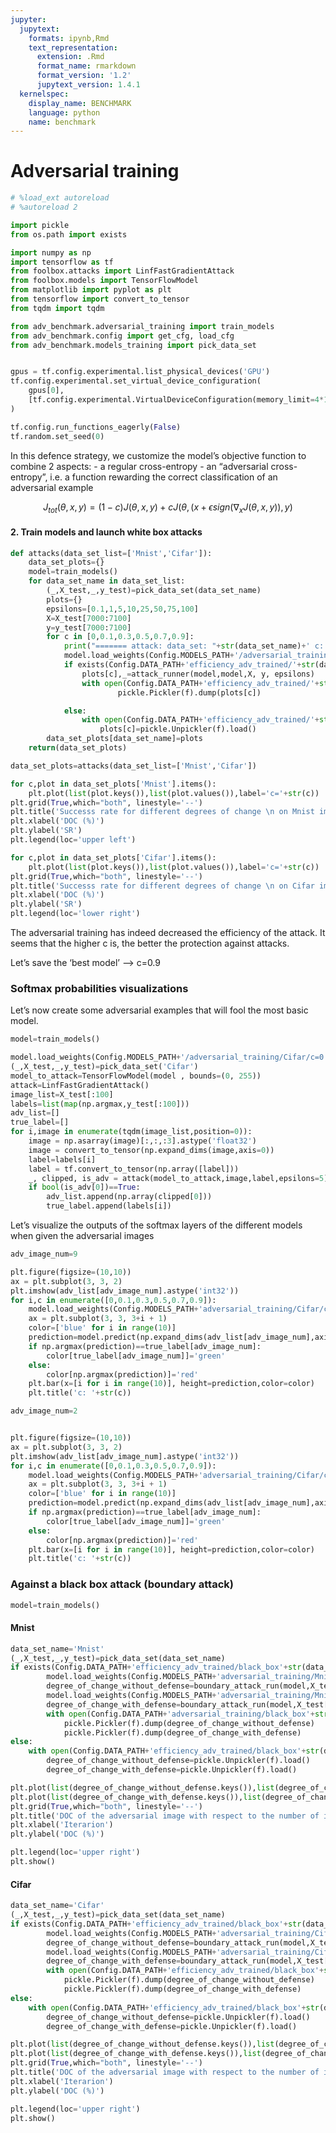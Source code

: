 ```yaml
---
jupyter:
  jupytext:
    formats: ipynb,Rmd
    text_representation:
      extension: .Rmd
      format_name: rmarkdown
      format_version: '1.2'
      jupytext_version: 1.4.1
  kernelspec:
    display_name: BENCHMARK
    language: python
    name: benchmark
---
```


#  Adversarial training


```python
# %load_ext autoreload
# %autoreload 2
```

```python
import pickle
from os.path import exists

import numpy as np
import tensorflow as tf
from foolbox.attacks import LinfFastGradientAttack
from foolbox.models import TensorFlowModel
from matplotlib import pyplot as plt
from tensorflow import convert_to_tensor
from tqdm import tqdm

from adv_benchmark.adversarial_training import train_models
from adv_benchmark.config import get_cfg, load_cfg
from adv_benchmark.models_training import pick_data_set


gpus = tf.config.experimental.list_physical_devices('GPU')
tf.config.experimental.set_virtual_device_configuration(
    gpus[0],
    [tf.config.experimental.VirtualDeviceConfiguration(memory_limit=4*1024)]
)

tf.config.run_functions_eagerly(False)
tf.random.set_seed(0)
```

In this defence strategy, we customize the model's objective function to combine 2 aspects:
 - a regular cross-entropy
 - an "adversarial cross-entropy", i.e. a function rewarding the correct classification of an adversarial example


$$J_{tot}(\theta,x,y)=(1-c)J(\theta,x,y)+cJ(\theta,(x+{\epsilon}sign(\nabla_{x}J(\theta,x,y)),y)$$


#### 2. Train models and launch white box attacks

```python
def attacks(data_set_list=['Mnist','Cifar']):
    data_set_plots={}
    model=train_models()
    for data_set_name in data_set_list:
        (_,X_test,_,y_test)=pick_data_set(data_set_name)        
        plots={}
        epsilons=[0.1,1,5,10,25,50,75,100]
        X=X_test[7000:7100]
        y=y_test[7000:7100]
        for c in [0,0.1,0.3,0.5,0.7,0.9]:
            print("======= attack: data_set: "+str(data_set_name)+' c:'+str(c)+'======')
            model.load_weights(Config.MODELS_PATH+'/adversarial_training/'+str(data_set_name)+'/c='+str(c)+'.h5')
            if exists(Config.DATA_PATH+'efficiency_adv_trained/'+str(data_set_name)+'/c='+str(c))==False:
                plots[c],_=attack_runner(model,model,X, y, epsilons)
                with open(Config.DATA_PATH+'efficiency_adv_trained/'+str(data_set_name)+'/c='+str(c), 'wb') as f:
                        pickle.Pickler(f).dump(plots[c])

            else:
                with open(Config.DATA_PATH+'efficiency_adv_trained/'+str(data_set_name)+'/c='+str(c), 'rb') as f:
                    plots[c]=pickle.Unpickler(f).load()
        data_set_plots[data_set_name]=plots
    return(data_set_plots)


```

```python
data_set_plots=attacks(data_set_list=['Mnist','Cifar'])
```

```python
for c,plot in data_set_plots['Mnist'].items():
    plt.plot(list(plot.keys()),list(plot.values()),label='c='+str(c))
plt.grid(True,which="both", linestyle='--')
plt.title('Successs rate for different degrees of change \n on Mnist images',fontsize=11)
plt.xlabel('DOC (%)')
plt.ylabel('SR')
plt.legend(loc='upper left')
```

```python
for c,plot in data_set_plots['Cifar'].items():
    plt.plot(list(plot.keys()),list(plot.values()),label='c='+str(c))
plt.grid(True,which="both", linestyle='--')
plt.title('Successs rate for different degrees of change \n on Cifar images',fontsize=11)
plt.xlabel('DOC (%)')
plt.ylabel('SR')
plt.legend(loc='lower right')
```

The adversarial training has indeed decreased the efficiency of the attack. It seems that the higher c is, the better the protection against attacks.

Let's save the 'best model' --> c=0.9


### Softmax probabilities visualizations


Let's now create some adversarial examples that will fool the most basic model.

```python
model=train_models()
```

```python
model.load_weights(Config.MODELS_PATH+'/adversarial_training/Cifar/c=0.h5')
(_,X_test,_,y_test)=pick_data_set('Cifar')
model_to_attack=TensorFlowModel(model , bounds=(0, 255))
attack=LinfFastGradientAttack()
image_list=X_test[:100]
labels=list(map(np.argmax,y_test[:100]))
adv_list=[]
true_label=[]
for i,image in enumerate(tqdm(image_list,position=0)):
    image = np.asarray(image)[:,:,:3].astype('float32')
    image = convert_to_tensor(np.expand_dims(image,axis=0))
    label=labels[i]
    label = tf.convert_to_tensor(np.array([label]))
    _, clipped, is_adv = attack(model_to_attack,image,label,epsilons=5)
    if bool(is_adv[0])==True:
        adv_list.append(np.array(clipped[0]))
        true_label.append(labels[i])

```

Let's visualize the outputs of the softmax layers of the different models when given the adversarial images

```python
adv_image_num=9

plt.figure(figsize=(10,10))
ax = plt.subplot(3, 3, 2)
plt.imshow(adv_list[adv_image_num].astype('int32'))
for i,c in enumerate([0,0.1,0.3,0.5,0.7,0.9]): 
    model.load_weights(Config.MODELS_PATH+'adversarial_training/Cifar/c='+str(c)+'.h5')
    ax = plt.subplot(3, 3, 3+i + 1)
    color=['blue' for i in range(10)]
    prediction=model.predict(np.expand_dims(adv_list[adv_image_num],axis=0))[0]
    if np.argmax(prediction)==true_label[adv_image_num]:
        color[true_label[adv_image_num]]='green'
    else:
        color[np.argmax(prediction)]='red'
    plt.bar(x=[i for i in range(10)], height=prediction,color=color)
    plt.title('c: '+str(c))

```

```python
adv_image_num=2


plt.figure(figsize=(10,10))
ax = plt.subplot(3, 3, 2)
plt.imshow(adv_list[adv_image_num].astype('int32'))
for i,c in enumerate([0,0.1,0.3,0.5,0.7,0.9]):
    model.load_weights(Config.MODELS_PATH+'adversarial_training/Cifar/c='+str(c)+'.h5')
    ax = plt.subplot(3, 3, 3+i + 1)
    color=['blue' for i in range(10)]
    prediction=model.predict(np.expand_dims(adv_list[adv_image_num],axis=0))[0]
    if np.argmax(prediction)==true_label[adv_image_num]:
        color[true_label[adv_image_num]]='green'
    else:
        color[np.argmax(prediction)]='red'
    plt.bar(x=[i for i in range(10)], height=prediction,color=color)
    plt.title('c: '+str(c))
```

### Against a black box attack (boundary attack)

```python
model=train_models()
```

#### Mnist

```python
data_set_name='Mnist'
(_,X_test,_,y_test)=pick_data_set(data_set_name)        
if exists(Config.DATA_PATH+'efficiency_adv_trained/black_box'+str(data_set_name))==False:
        model.load_weights(Config.MODELS_PATH+'adversarial_training/Mnist/c=0.h5')
        degree_of_change_without_defense=boundary_attack_run(model,X_test[1])
        model.load_weights(Config.MODELS_PATH+'adversarial_training/Mnist/c=0.9.h5')
        degree_of_change_with_defense=boundary_attack_run(model,X_test[1])
        with open(Config.DATA_PATH+'adversarial_training/black_box'+str(data_set_name), 'wb') as f:
            pickle.Pickler(f).dump(degree_of_change_without_defense)
            pickle.Pickler(f).dump(degree_of_change_with_defense)
else:
    with open(Config.DATA_PATH+'efficiency_adv_trained/black_box'+str(data_set_name), 'rb') as f:
        degree_of_change_without_defense=pickle.Unpickler(f).load()
        degree_of_change_with_defense=pickle.Unpickler(f).load()

```

```python
plt.plot(list(degree_of_change_without_defense.keys()),list(degree_of_change_without_defense.values()),label='DOC without adversarial training')
plt.plot(list(degree_of_change_with_defense.keys()),list(degree_of_change_with_defense.values()),label='DOC with adversarial training')
plt.grid(True,which="both", linestyle='--')
plt.title('DOC of the adversarial image with respect to the number of iterations on Mnist', fontsize=8)
plt.xlabel('Iterarion')
plt.ylabel('DOC (%)')

plt.legend(loc='upper right')
plt.show()
```

#### Cifar

```python
data_set_name='Cifar'
(_,X_test,_,y_test)=pick_data_set(data_set_name)        
if exists(Config.DATA_PATH+'efficiency_adv_trained/black_box'+str(data_set_name))==False:
        model.load_weights(Config.MODELS_PATH+'adversarial_training/Cifar/c=0.h5')
        degree_of_change_without_defense=boundary_attack_run(model,X_test[1])
        model.load_weights(Config.MODELS_PATH+'adversarial_training/Cifar/c=0.9.h5')
        degree_of_change_with_defense=boundary_attack_run(model,X_test[1])
        with open(Config.DATA_PATH+'efficiency_adv_trained/black_box'+str(data_set_name), 'wb') as f:
            pickle.Pickler(f).dump(degree_of_change_without_defense)
            pickle.Pickler(f).dump(degree_of_change_with_defense)
else:
    with open(Config.DATA_PATH+'efficiency_adv_trained/black_box'+str(data_set_name), 'rb') as f:
        degree_of_change_without_defense=pickle.Unpickler(f).load()
        degree_of_change_with_defense=pickle.Unpickler(f).load()
```

```python
plt.plot(list(degree_of_change_without_defense.keys()),list(degree_of_change_without_defense.values()),label='DOC without adversarial training')
plt.plot(list(degree_of_change_with_defense.keys()),list(degree_of_change_with_defense.values()),label='DOC with adversarial training')
plt.grid(True,which="both", linestyle='--')
plt.title('DOC of the adversarial image with respect to the number of iterations on Cifar', fontsize=8)
plt.xlabel('Iterarion')
plt.ylabel('DOC (%)')

plt.legend(loc='upper right')
plt.show()
```
